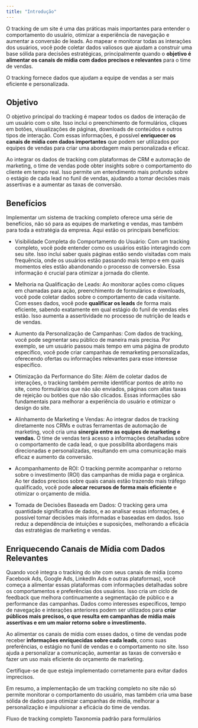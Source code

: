 ```yaml
---
title: "Introdução"
---
```


O tracking de um site é uma das práticas mais importantes para entender o comportamento do usuário, otimizar a experiência de navegação e aumentar a conversão de leads. Ao mapear e monitorar todas as interações dos usuários, você pode coletar dados valiosos que ajudam a construir uma base sólida para decisões estratégicas, principalmente quando o **objetivo é alimentar os canais de mídia com dados precisos e relevantes** para o time de vendas.

<Tip>
  O tracking fornece dados que ajudam a equipe de vendas a ser mais eficiente e
  personalizada.
</Tip>

## Objetivo

O objetivo principal do tracking é mapear todos os dados de interação de um usuário com o site. Isso inclui o preenchimento de formulários, cliques em botões, visualizações de páginas, downloads de conteúdos e outros tipos de interação. Com essas informações, é possível **enriquecer os canais de mídia com dados importantes** que podem ser utilizados por equipes de vendas para criar uma abordagem mais personalizada e eficaz.

Ao integrar os dados de tracking com plataformas de CRM e automação de marketing, o time de vendas pode obter insights sobre o comportamento do cliente em tempo real. Isso permite um entendimento mais profundo sobre o estágio de cada lead no funil de vendas, ajudando a tomar decisões mais assertivas e a aumentar as taxas de conversão.

## Benefícios

Implementar um sistema de tracking completo oferece uma série de benefícios, não só para as equipes de marketing e vendas, mas também para toda a estratégia da empresa. Aqui estão os principais benefícios:

- Visibilidade Completa do Comportamento do Usuário: Com um tracking completo, você pode entender como os usuários estão interagindo com seu site. Isso inclui saber quais páginas estão sendo visitadas com mais frequência, onde os usuários estão passando mais tempo e em quais momentos eles estão abandonando o processo de conversão. Essa informação é crucial para otimizar a jornada do cliente.

- Melhoria na Qualificação de Leads: Ao monitorar ações como cliques em chamadas para ação, preenchimento de formulários e downloads, você pode coletar dados sobre o comportamento de cada visitante. Com esses dados, você pode **qualificar os leads** de forma mais eficiente, sabendo exatamente em qual estágio do funil de vendas eles estão. Isso aumenta a assertividade no processo de nutrição de leads e de vendas.

- Aumento da Personalização de Campanhas: Com dados de tracking, você pode segmentar seu público de maneira mais precisa. Por exemplo, se um usuário passou mais tempo em uma página de produto específico, você pode criar campanhas de remarketing personalizadas, oferecendo ofertas ou informações relevantes para esse interesse específico.

- Otimização da Performance do Site: Além de coletar dados de interações, o tracking também permite identificar pontos de atrito no site, como formulários que não são enviados, páginas com altas taxas de rejeição ou botões que não são clicados. Essas informações são fundamentais para melhorar a experiência do usuário e otimizar o design do site.

- Alinhamento de Marketing e Vendas: Ao integrar dados de tracking diretamente nos CRMs e outras ferramentas de automação de marketing, você cria uma **sinergia entre as equipes de marketing e vendas.** O time de vendas terá acesso a informações detalhadas sobre o comportamento de cada lead, o que possibilita abordagens mais direcionadas e personalizadas, resultando em uma comunicação mais eficaz e aumento da conversão.

- Acompanhamento de ROI: O tracking permite acompanhar o retorno sobre o investimento (ROI) das campanhas de mídia paga e orgânica. Ao ter dados precisos sobre quais canais estão trazendo mais tráfego qualificado, você pode **alocar recursos de forma mais eficiente** e otimizar o orçamento de mídia.

- Tomada de Decisões Baseada em Dados: O tracking gera uma quantidade significativa de dados, e ao analisar essas informações, é possível tomar decisões mais informadas e baseadas em dados. Isso reduz a dependência de intuições e suposições, melhorando a eficácia das estratégias de marketing e vendas.

## Enriquecendo Canais de Mídia com Dados Relevantes

Quando você integra o tracking do site com seus canais de mídia (como Facebook Ads, Google Ads, LinkedIn Ads e outras plataformas), você começa a alimentar essas plataformas com informações detalhadas sobre os comportamentos e preferências dos usuários. Isso cria um ciclo de feedback que melhora continuamente a segmentação de público e a performance das campanhas. Dados como interesses específicos, tempo de navegação e interações anteriores podem ser utilizados para **criar públicos mais precisos, o que resulta em campanhas de mídia mais assertivas e em um maior retorno sobre o investimento.**

Ao alimentar os canais de mídia com esses dados, o time de vendas pode receber **informações enriquecidas sobre cada leads**, como suas preferências, o estágio no funil de vendas e o comportamento no site. Isso ajuda a personalizar a comunicação, aumentar as taxas de conversão e fazer um uso mais eficiente do orçamento de marketing.

<Info>
  Certifique-se de que esteja implementado corretamente para evitar dados
  imprecisos.
</Info>

Em resumo, a implementação de um tracking completo no site não só permite monitorar o comportamento do usuário, mas também cria uma base sólida de dados para otimizar campanhas de mídia, melhorar a personalização e impulsionar a eficácia do time de vendas.

<CardGroup cols={2}>
  <Card
    title="Implementação"
    icon="code-branch"
    href="/tracking-workflow/implementation"
  >
    Fluxo de tracking completo
  </Card>
  <Card title="Formulários" icon="input-text" href="/tracking-workflow/form">
    Taxonomia padrão para formulários
  </Card>
</CardGroup>
